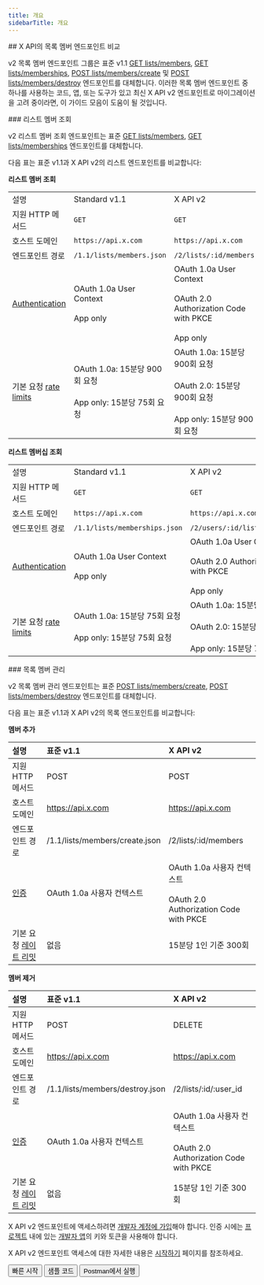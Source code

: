 ```yaml
---
title: 개요
sidebarTitle: 개요
---
```



<div id="comparing-x-apis-list-members-endpoints">
  ## X API의 목록 멤버 엔드포인트 비교
</div>

v2 목록 멤버 엔드포인트 그룹은 표준 v1.1 [GET lists/members](https://developer.x.com/en/docs/twitter-api/v1/accounts-and-users/create-manage-lists/api-reference/get-lists-members), [GET lists/memberships](https://developer.x.com/en/docs/twitter-api/v1/accounts-and-users/create-manage-lists/api-reference/get-lists-memberships), [POST lists/members/create](https://developer.x.com/en/docs/twitter-api/v1/accounts-and-users/create-manage-lists/api-reference/post-lists-members-create) 및 [POST lists/members/destroy](https://developer.x.com/en/docs/twitter-api/v1/accounts-and-users/create-manage-lists/api-reference/post-lists-members-destroy) 엔드포인트를 대체합니다. 이러한 목록 멤버 엔드포인트 중 하나를 사용하는 코드, 앱, 또는 도구가 있고 최신 X API v2 엔드포인트로 마이그레이션을 고려 중이라면, 이 가이드 모음이 도움이 될 것입니다. 

<div id="list-members-lookup">
  ### 리스트 멤버 조회
</div>

v2 리스트 멤버 조회 엔드포인트는 표준 [GET lists/members](https://developer.x.com/en/docs/twitter-api/v1/accounts-and-users/create-manage-lists/api-reference/get-lists-members), [GET lists/memberships](https://developer.x.com/en/docs/twitter-api/v1/accounts-and-users/create-manage-lists/api-reference/get-lists-memberships) 엔드포인트를 대체합니다.

다음 표는 표준 v1.1과 X API v2의 리스트 엔드포인트를 비교합니다:

**리스트 멤버 조회**

|     |     |     |
| :--- | :--- | :--- |
| 설명 | Standard v1.1 | X API v2 |
| 지원 HTTP 메서드 | `GET` | `GET` |
| 호스트 도메인 | `https://api.x.com` | `https://api.x.com` |
| 엔드포인트 경로 | `/1.1/lists/members.json` | `/2/lists/:id/members` |
| [Authentication](/ko/resources/fundamentals/authentication) | OAuth 1.0a User Context<br /><br />App only | OAuth 1.0a User Context<br /><br />OAuth 2.0 Authorization Code with PKCE<br /><br />App only |
| 기본 요청 [rate limits](/ko/resources/fundamentals/rate-limits) | OAuth 1.0a: 15분당 900회 요청<br /><br />App only: 15분당 75회 요청 | OAuth 1.0a: 15분당 900회 요청<br /><br />OAuth 2.0: 15분당 900회 요청<br /><br />App only: 15분당 900회 요청 |

**리스트 멤버십 조회**

|     |     |     |
| :--- | :--- | :--- |
| 설명 | Standard v1.1 | X API v2 |
| 지원 HTTP 메서드 | `GET` | `GET` |
| 호스트 도메인 | `https://api.x.com` | `https://api.x.com` |
| 엔드포인트 경로 | `/1.1/lists/memberships.json` | `/2/users/:id/list_memberships` |
| [Authentication](/ko/resources/fundamentals/authentication) | OAuth 1.0a User Context<br /><br />App only | OAuth 1.0a User Context<br /><br />OAuth 2.0 Authorization Code with PKCE<br /><br />App only |
| 기본 요청 [rate limits](/ko/resources/fundamentals/rate-limits) | OAuth 1.0a: 15분당 75회 요청<br /><br />App only: 15분당 75회 요청 | OAuth 1.0a: 15분당 75회 요청<br /><br />OAuth 2.0: 15분당 75회 요청<br /><br />App only: 15분당 75회 요청 |

<div id="manage-list-members">
  ### 목록 멤버 관리
</div>

v2 목록 멤버 관리 엔드포인트는 표준 [POST lists/members/create](https://developer.x.com/en/docs/twitter-api/v1/accounts-and-users/create-manage-lists/api-reference/post-lists-members-create), [POST lists/members/destroy](https://developer.x.com/en/docs/twitter-api/v1/accounts-and-users/create-manage-lists/api-reference/post-lists-members-destroy) 엔드포인트를 대체합니다.

다음 표는 표준 v1.1과 X API v2의 목록 엔드포인트를 비교합니다:

**멤버 추가**

| 설명 | 표준 v1.1 | X API v2 |
| :--- | :--- | :--- |
| 지원 HTTP 메서드 | POST | POST |
| 호스트 도메인 | https://api.x.com | https://api.x.com |
| 엔드포인트 경로 | /1.1/lists/members/create.json | /2/lists/:id/members |
| [인증](/ko/resources/fundamentals/authentication) | OAuth 1.0a 사용자 컨텍스트 | OAuth 1.0a 사용자 컨텍스트<br /><br />OAuth 2.0 Authorization Code with PKCE |
| 기본 요청 [레이트 리밋](/ko/resources/fundamentals/rate-limits) | 없음 | 15분당 1인 기준 300회 |

**멤버 제거**

| 설명 | 표준 v1.1 | X API v2 |
| :--- | :--- | :--- |
| 지원 HTTP 메서드 | POST | DELETE |
| 호스트 도메인 | https://api.x.com | https://api.x.com |
| 엔드포인트 경로 | /1.1/lists/members/destroy.json | /2/lists/:id/:user\_id |
| [인증](/ko/resources/fundamentals/authentication) | OAuth 1.0a 사용자 컨텍스트 | OAuth 1.0a 사용자 컨텍스트<br /><br />OAuth 2.0 Authorization Code with PKCE |
| 기본 요청 [레이트 리밋](/ko/resources/fundamentals/rate-limits) | 없음 | 15분당 1인 기준 300회 |

X API v2 엔드포인트에 액세스하려면 [개발자 계정에 가입](https://developer.x.com/en/portal/petition/essential/basic-info)해야 합니다. 인증 시에는 [프로젝트](/ko/resources/fundamentals/projects) 내에 있는 [개발자 앱](/ko/resources/fundamentals/developer-apps)의 키와 토큰을 사용해야 합니다.

X API v2 엔드포인트 액세스에 대한 자세한 내용은 [시작하기](/ko/x-api/getting-started/getting-access) 페이지를 참조하세요.

<div className="flex space-x-2">
  <Button href="/ko/x-api/lists/list-members/quickstart/overview">
    빠른 시작
  </Button>

  <Button href="https://github.com/xdevplatform/Twitter-API-v2-sample-code">
    샘플 코드
  </Button>

  <Button href="https://app.getpostman.com/run-collection/9956214-784efcda-ed4c-4491-a4c0-a26470a67400">
    Postman에서 실행
  </Button>
</div>